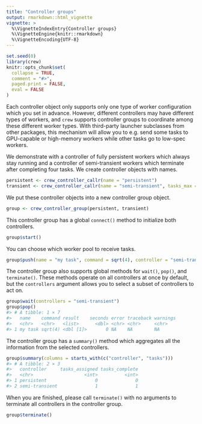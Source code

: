 ```yaml
---
title: "Controller groups"
output: rmarkdown::html_vignette
vignette: >
  %\VignetteIndexEntry{Controller groups}
  %\VignetteEngine{knitr::rmarkdown}
  %\VignetteEncoding{UTF-8}
---
```


```r
set.seed(0)
library(crew)
knitr::opts_chunk$set(
  collapse = TRUE,
  comment = "#>",
  paged.print = FALSE,
  eval = FALSE
)
```

Each controller object only supports only one type of worker configuration which you set in advance. However, different controllers may have different types of workers, and `crew` supports controller groups to coordinate among these different worker types. With third-party launcher subclasses from other packages, this mechanism will allow you to e.g. send some tasks to GPU-capable or high-memory workers while other tasks go to low-spec workers.

We demonstrate with a controller of fully persistent workers which always stay running and a controller of semi-transient workers which terminate after completing  four tasks. We create controller objects with names.

```r
persistent <- crew_controller_callr(name = "persistent")
transient <- crew_controller_callr(name = "semi-transient", tasks_max = 4L)
```

We put these controller objects into a new controller group object.

```r
group <- crew_controller_group(persistent, transient)
```

This controller group has a global `connect()` method to initialize both controllers.

```r
group$start()
```

You can choose which worker pool to receive tasks.

```r
group$push(name = "my task", command = sqrt(4), controller = "semi-transient")
```

The controller group also supports global methods for `wait()`, `pop()`, and `terminate()`. These methods operate on all controllers at once by default, but the `controllers` argument allows you to select a subset of controllers to act on.

```r
group$wait(controllers = "semi-transient")
group$pop()
#> # A tibble: 1 × 7
#>   name    command result    seconds error traceback warnings
#>   <chr>   <chr>   <list>      <dbl> <chr> <chr>     <chr>
#> 1 my task sqrt(4) <dbl [1]>       0 NA    NA        NA
```

The controller group has a `summary()` method which aggregates all the information from the selected controllers.

```r
group$summary(columns = starts_with(c("controller", "tasks")))
#> # A tibble: 2 × 3
#>   controller     tasks_assigned tasks_complete
#>   <chr>                   <int>          <int>
#> 1 persistent                  0              0
#> 2 semi-transient              1              1
```

When you are finished, please call `terminate()` with no arguments to terminate all controllers in the controller group.

```r
group$terminate()
```
